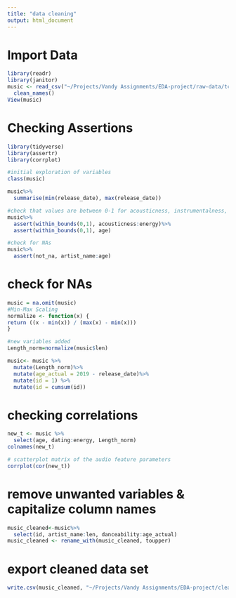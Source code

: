 ```yaml
---
title: "data cleaning"
output: html_document
---
```



# Import Data

```r
library(readr)
library(janitor)
music <- read_csv("~/Projects/Vandy Assignments/EDA-project/raw-data/tcc_ceds_music.csv")%>%
  clean_names()
View(music)
```

# Checking Assertions
```r
library(tidyverse)
library(assertr)
library(corrplot)

#initial exploration of variables
class(music)

music%>%
  summarise(min(release_date), max(release_date))

#check that values are between 0-1 for acousticness, instrumentalness, valence, energy, and age
music%>%
  assert(within_bounds(0,1), acousticness:energy)%>%
  assert(within_bounds(0,1), age)

#check for NAs
music%>%
  assert(not_na, artist_name:age)

```


# check for NAs
```r
music = na.omit(music)
#Min-Max Scaling 
normalize <- function(x) {
return ((x - min(x)) / (max(x) - min(x)))
}

#new variables added 
Length_norm=normalize(music$len)

music<- music %>%
  mutate(Length_norm)%>%
  mutate(age_actual = 2019 - release_date)%>% 
  mutate(id = 1) %>% 
  mutate(id = cumsum(id))
```


# checking correlations
```r

new_t <- music %>% 
  select(age, dating:energy, Length_norm)
colnames(new_t)

# scatterplot matrix of the audio feature parameters
corrplot(cor(new_t))

```
# remove unwanted variables & capitalize column names 
```r
music_cleaned<-music%>%
  select(id, artist_name:len, danceability:age_actual)
music_cleaned <- rename_with(music_cleaned, toupper)

```

# export cleaned data set
```r
write.csv(music_cleaned, "~/Projects/Vandy Assignments/EDA-project/clean-data/tcc_ceds_music_clean.csv")
```



